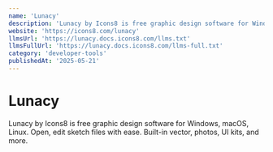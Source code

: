 ```yaml
---
name: 'Lunacy'
description: 'Lunacy by Icons8 is free graphic design software for Windows, macOS, Linux. Open, edit sketch files with ease. Built-in vector, photos, UI kits, and more.'
website: 'https://icons8.com/lunacy'
llmsUrl: 'https://lunacy.docs.icons8.com/llms.txt'
llmsFullUrl: 'https://lunacy.docs.icons8.com/llms-full.txt'
category: 'developer-tools'
publishedAt: '2025-05-21'
---
```


# Lunacy

Lunacy by Icons8 is free graphic design software for Windows, macOS, Linux. Open, edit sketch files with ease. Built-in vector, photos, UI kits, and more.
